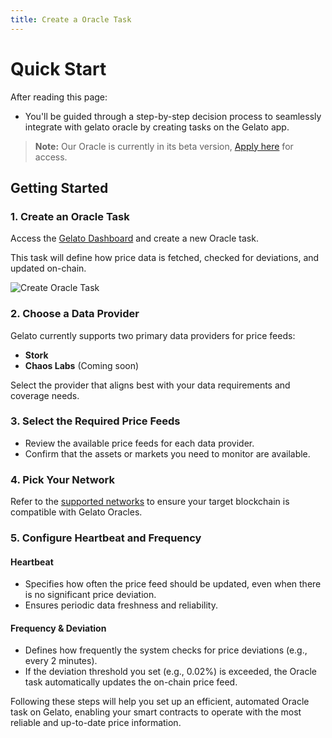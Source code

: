 ```yaml
---
title: Create a Oracle Task
---
```


# Quick Start

After reading this page:

- You'll be guided through a step-by-step decision process to seamlessly integrate with gelato oracle by creating tasks on the Gelato app.

> **Note:** Our Oracle is currently in its beta version, [Apply here](https://tally.so/r/w3f) for access.

## Getting Started

### 1. Create an Oracle Task

Access the [Gelato Dashboard](https://app.gelato.network) and create a new Oracle task.

This task will define how price data is fetched, checked for deviations, and updated on-chain.

![Create Oracle Task](/images/create_oracle.png)

### 2. Choose a Data Provider

Gelato currently supports two primary data providers for price feeds:

- **Stork**
- **Chaos Labs** (Coming soon)

Select the provider that aligns best with your data requirements and coverage needs.

### 3. Select the Required Price Feeds

- Review the available price feeds for each data provider.
- Confirm that the assets or markets you need to monitor are available.

### 4. Pick Your Network

Refer to the [supported networks](/oracles/additional-resources/supported-networks) to ensure your target blockchain is compatible with Gelato Oracles.

### 5. Configure Heartbeat and Frequency

#### Heartbeat
- Specifies how often the price feed should be updated, even when there is no significant price deviation.
- Ensures periodic data freshness and reliability.

#### Frequency & Deviation
- Defines how frequently the system checks for price deviations (e.g., every 2 minutes).
- If the deviation threshold you set (e.g., 0.02%) is exceeded, the Oracle task automatically updates the on-chain price feed.

Following these steps will help you set up an efficient, automated Oracle task on Gelato, enabling your smart contracts to operate with the most reliable and up-to-date price information.